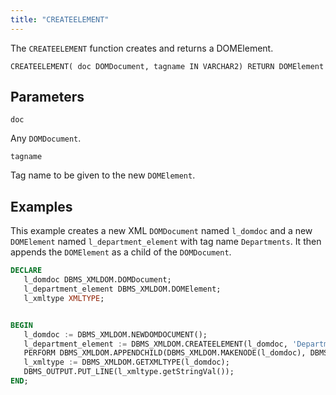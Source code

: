 ```yaml
---
title: "CREATEELEMENT"
---
```


The `CREATEELEMENT` function creates and returns a DOMElement.

```
CREATEELEMENT( doc DOMDocument, tagname IN VARCHAR2) RETURN DOMElement
```

## Parameters

`doc`

Any `DOMDocument`.

`tagname`

Tag name to be given to the new `DOMElement`.

## Examples

This example creates a new XML `DOMDocument` named `l_domdoc` and a new `DOMElement` named `l_department_element` with tag name `Departments`. It then appends the `DOMElement` as a child of the `DOMDocument`.

```sql
DECLARE
   l_domdoc DBMS_XMLDOM.DOMDocument;
   l_department_element DBMS_XMLDOM.DOMElement;
   l_xmltype XMLTYPE;


BEGIN
   l_domdoc := DBMS_XMLDOM.NEWDOMDOCUMENT();
   l_department_element := DBMS_XMLDOM.CREATEELEMENT(l_domdoc, 'Departments' );
   PERFORM DBMS_XMLDOM.APPENDCHILD(DBMS_XMLDOM.MAKENODE(l_domdoc), DBMS_XMLDOM.MAKENODE(l_department_element));
   l_xmltype := DBMS_XMLDOM.GETXMLTYPE(l_domdoc);
   DBMS_OUTPUT.PUT_LINE(l_xmltype.getStringVal());
END;
```